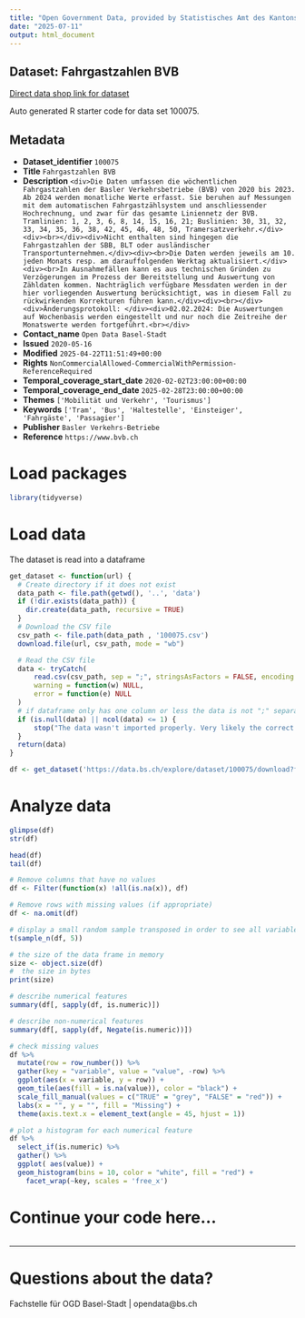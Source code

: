 ```yaml
---
title: "Open Government Data, provided by Statistisches Amt des Kantons Basel-Stadt - Fachstelle OGD"
date: "2025-07-11"
output: html_document
---
```


## Dataset: Fahrgastzahlen BVB

[Direct data shop link for dataset](https://data.bs.ch/explore/dataset/100075)

Auto generated R starter code for data set 100075.

## Metadata

- **Dataset_identifier** `100075`
- **Title** `Fahrgastzahlen BVB`
- **Description** `<div>Die Daten umfassen die wöchentlichen Fahrgastzahlen der Basler Verkehrsbetriebe (BVB) von 2020 bis 2023. Ab 2024 werden monatliche Werte erfasst. Sie beruhen auf Messungen mit dem automatischen Fahrgastzählsystem und anschliessender Hochrechnung, und zwar für das gesamte Liniennetz der BVB. Tramlinien: 1, 2, 3, 6, 8, 14, 15, 16, 21; Buslinien: 30, 31, 32, 33, 34, 35, 36, 38, 42, 45, 46, 48, 50, Tramersatzverkehr.</div><div><br></div><div>Nicht enthalten sind hingegen die Fahrgastzahlen der SBB, BLT oder ausländischer Transportunternehmen.</div><div><br>Die Daten werden jeweils am 10. jeden Monats resp. am darauffolgenden Werktag aktualisiert.</div><div><br>In Ausnahmefällen kann es aus technischen Gründen zu Verzögerungen im Prozess der Bereitstellung und Auswertung von Zähldaten kommen. Nachträglich verfügbare Messdaten werden in der hier vorliegenden Auswertung berücksichtigt, was in diesem Fall zu rückwirkenden Korrekturen führen kann.</div><div><br></div><div>Änderungsprotokoll: </div><div>02.02.2024: Die Auswertungen auf Wochenbasis werden eingestellt und nur noch die Zeitreihe der Monatswerte werden fortgeführt.<br></div>`
- **Contact_name** `Open Data Basel-Stadt`
- **Issued** `2020-05-16`
- **Modified** `2025-04-22T11:51:49+00:00`
- **Rights** `NonCommercialAllowed-CommercialWithPermission-ReferenceRequired`
- **Temporal_coverage_start_date** `2020-02-02T23:00:00+00:00`
- **Temporal_coverage_end_date** `2025-02-28T23:00:00+00:00`
- **Themes** `['Mobilität und Verkehr', 'Tourismus']`
- **Keywords** `['Tram', 'Bus', 'Haltestelle', 'Einsteiger', 'Fahrgäste', 'Passagier']`
- **Publisher** `Basler Verkehrs-Betriebe`
- **Reference** `https://www.bvb.ch`


# Load packages

```r

library(tidyverse)
```

# Load data

The dataset is read into a dataframe

```r
get_dataset <- function(url) {
  # Create directory if it does not exist
  data_path <- file.path(getwd(), '..', 'data')
  if (!dir.exists(data_path)) {
    dir.create(data_path, recursive = TRUE)
  }
  # Download the CSV file
  csv_path <- file.path(data_path , '100075.csv')
  download.file(url, csv_path, mode = "wb")

  # Read the CSV file
  data <- tryCatch(
      read.csv(csv_path, sep = ";", stringsAsFactors = FALSE, encoding = "UTF-8"),
      warning = function(w) NULL,
      error = function(e) NULL
  )
  # if dataframe only has one column or less the data is not ";" separated
  if (is.null(data) || ncol(data) <= 1) {
      stop("The data wasn't imported properly. Very likely the correct separator couldn't be found.\nPlease check the dataset manually and adjust the code.")
  }
  return(data)
}
```

```r

df <- get_dataset('https://data.bs.ch/explore/dataset/100075/download?format=csv&timezone=Europe%2FZurich')

```

# Analyze data

```r

glimpse(df)
str(df)

head(df)
tail(df)

```

```r
# Remove columns that have no values
df <- Filter(function(x) !all(is.na(x)), df)

# Remove rows with missing values (if appropriate)
df <- na.omit(df)
```

```r
# display a small random sample transposed in order to see all variables
t(sample_n(df, 5))
```

```r
# the size of the data frame in memory
size <- object.size(df)
#  the size in bytes
print(size)
```

```r
# describe numerical features
summary(df[, sapply(df, is.numeric)])
```

```r
# describe non-numerical features
summary(df[, sapply(df, Negate(is.numeric))])
```

```r
# check missing values
df %>%
  mutate(row = row_number()) %>%
  gather(key = "variable", value = "value", -row) %>%
  ggplot(aes(x = variable, y = row)) +
  geom_tile(aes(fill = is.na(value)), color = "black") +
  scale_fill_manual(values = c("TRUE" = "grey", "FALSE" = "red")) +
  labs(x = "", y = "", fill = "Missing") +
  theme(axis.text.x = element_text(angle = 45, hjust = 1))
```

```r
# plot a histogram for each numerical feature
df %>%
  select_if(is.numeric) %>%
  gather() %>%
  ggplot( aes(value)) +
  geom_histogram(bins = 10, color = "white", fill = "red") +
    facet_wrap(~key, scales = 'free_x')
```

# Continue your code here...

```r

```
------------------------------------------------------------------------

# Questions about the data?

Fachstelle für OGD Basel-Stadt | opendata@bs.ch
